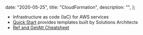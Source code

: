 
  date: "2020-05-25",
  title: "CloudFormation",
  description: "",
};


- Infrastructure as code (IaC) for AWS services
- [Quick Start](https://aws.amazon.com/quickstart/) provides templates built by Solutions Architects
- [Ref and GetAtt Cheatsheet](https://theburningmonk.com/cloudformation-ref-and-getatt-cheatsheet/)
